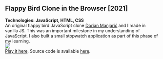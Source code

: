 ## Flappy Bird Clone in the Browser [2021]
**Technologies: JavaScript, HTML, CSS**
<br/>
An original flappy bird JavaScript clone <a href="https://manjaric.com">Dorian Manjarić</a> and I made in vanilla JS. This was an important milestone in my understanding of JavaScript. I also built a small stopwatch application as part of this phase of my learning.
<br/>
<img src="https://i.imgur.com/dF3qsZo.png" />
<br/>
[Play it here](https://marinolinic.github.io/Flappy_Ghost/flappy.html).
Source code is available <a href="https://github.com/MarinoLinic/Flappy_Ghost">here</a>.
